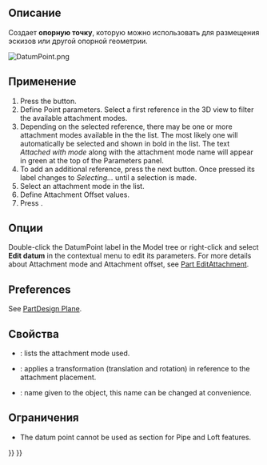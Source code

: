 <languages/>

<div class="mw-translate-fuzzy">
{{Docnav/ru
|[[PartDesign_NewSketch/ru|Создать эскиз]]
|[[PartDesign_Line/ru|Создать опорную линию]]
|[[PartDesign_Workbench/ru|Верстак "PartDesign"]]
|IconL=PartDesign_NewSketch.svg‎
|IconR=PartDesign_Line.svg
|IconC=Workbench_PartDesign.svg
}}
</div>

{{VeryImportantMessage|This tool is not available in {{VersionPlus|1.1}}. Use [[Part_DatumPoint|Part DatumPoint]] instead.}}

{{GuiCommand/ru
|Name/ru=Создать опорную точку
|Name=PartDesign_Point
|MenuLocation=Part Design → Create a datum → Создать опорную точку
|Workbenches=[[PartDesign_Workbench/ru|PartDesign]]
|Version=0.17
|SeeAlso=[[PartDesign_Line/ru|Создать опорную линию]], [[PartDesign_Plane/ru|Создать опорную плоскость]]
}}

<span id="Description"></span>
==Описание==

Создает '''опорную точку''', которую можно использовать для размещения эскизов или другой опорной геометрии.

[[File:DatumPoint.png]]
{{Caption|A datum point attached to a sphere with an attachment offset of {{Value|2}} in the Z direction.}}

<span id="Usage"></span>
==Применение==

# Press the {{Button|[[Image:PartDesign_Point.svg|24px]] '''Create a datum point'''}} button.
# Define Point parameters. Select a first reference in the 3D view to filter the available attachment modes.
# Depending on the selected reference, there may be one or more attachment modes available in the the list. The most likely one will automatically be selected and shown in bold in the list. The text ''Attached with mode'' along with the attachment mode name will appear in green at the top of the Parameters panel.
# To add an additional reference, press the next {{Button|Reference}} button. Once pressed its label changes to ''Selecting...'' until a selection is made.
# Select an attachment mode in the list.
# Define Attachment Offset values.
# Press {{Button|OK}}.

<span id="Options"></span>
==Опции==

Double-click the DatumPoint label in the Model tree or right-click and select '''Edit datum''' in the contextual menu to edit its parameters. For more details about Attachment mode and Attachment offset, see [[Part_EditAttachment|Part EditAttachment]].

==Preferences==

See [[PartDesign_Plane#Preferences|PartDesign Plane]].

<span id="Properties"></span>
==Свойства==

* {{PropertyData|MapMode}}: lists the attachment mode used.
* {{PropertyData|Attachment Offset}}: applies a transformation (translation and rotation) in reference to the attachment placement.
* {{PropertyData|Label}}: name given to the object, this name can be changed at convenience.

<span id="Limitations"></span>
==Ограничения==

* The datum point cannot be used as section for Pipe and Loft features.


<div class="mw-translate-fuzzy">
{{Docnav/ru
|[[PartDesign_NewSketch/ru|Создать эскиз]]
|[[PartDesign_Line/ru|Создать опорную линию]]
|[[PartDesign_Workbench/ru|Верстак "PartDesign"]]
|IconL=PartDesign_NewSketch.svg‎
|IconR=PartDesign_Line.svg
|IconC=Workbench_PartDesign.svg
}}
</div>

{{PartDesign Tools navi{{#translation:}}}}
{{Userdocnavi{{#translation:}}}}